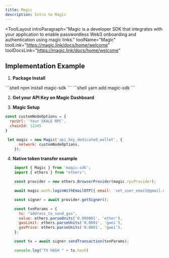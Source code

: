 ```yaml
---
title: Magic
description: Intro to Magic
---
```


<ToolLayout
    introParagraph="Magic is a developer SDK that integrates with your application to enable passwordless Web3 onboarding and authentication using magic links."
    toolName="Magic"
    toolLink="https://magic.link/docs/home/welcome"
    toolDocsLink="https://magic.link/docs/home/welcome"
>

## Implementation Example

1. **Package Install**

<Tabs>
<TabItem label="NPM">
```shell
⁠npm install magic-sdk
```
</TabItem>
<TabItem label="Yarn">
```shell
yarn add magic-sdk
```
</TabItem>
</Tabs>

2. **Get your API Key on Magic Dashboard**

3. **Magic Setup**
```javascript
const customNodeOptions = {
  rpcUrl: 'Your SKALE RPC',
  chainId: 12345
}

 let magic = new Magic('api_key_dedicated_wallet', { 
      network: customNodeOptions,
    });
```

4. **Native token transfer example**
```javascript
    import { Magic } from 'magic-sdk';
    import { ethers } from "ethers";

    const provider = new ethers.BrowserProvider(magic.rpcProvider);

    await magic.auth.loginWithEmailOTP({ email: 'set_user_email@gmail.com'});

    const signer = await provider.getSigner();

    const txnParams = {
      to: "address_to_send_gas",
      value: ethers.parseUnits('0.000001', 'ether'),
      gasLimit: ethers.parseUnits('0.0001', 'gwei'),
      gasPrice: ethers.parseUnits('0.0001', 'gwei'),
    };

    const tx = await signer.sendTransaction(txnParams);

    console.log("TX HASH " + tx.hash)
```

</ToolLayout>